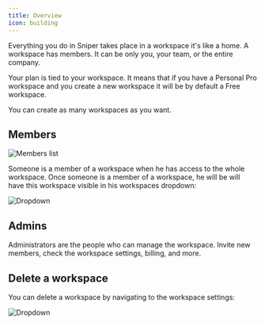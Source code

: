 ```yaml
---
title: Overview
icon: building
---
```


Everything you do in Sniper takes place in a workspace it's like a home. A workspace has members. It can be only you, your team, or the entire company.

Your plan is tied to your workspace. It means that if you have a Personal Pro workspace and you create a new workspace it will be by default a Free workspace.

You can create as many workspaces as you want.

## Members

<Frame>
  <img src="/images/workspace/members.png" alt="Members list" />
</Frame>

Someone is a member of a workspace when he has access to the whole workspace. Once someone is a member of a workspace, he will be will have this workspace visible in his workspaces dropdown:

<Frame>
  <img src="/images/workspace/workspaces-dropdown.png" alt="Dropdown" />
</Frame>

## Admins

Administrators are the people who can manage the workspace. Invite new members, check the workspace settings, billing, and more.

## Delete a workspace

You can delete a workspace by navigating to the workspace settings:

<Frame>
  <img src="/images/workspace/delete.png" alt="Dropdown" />
</Frame>
